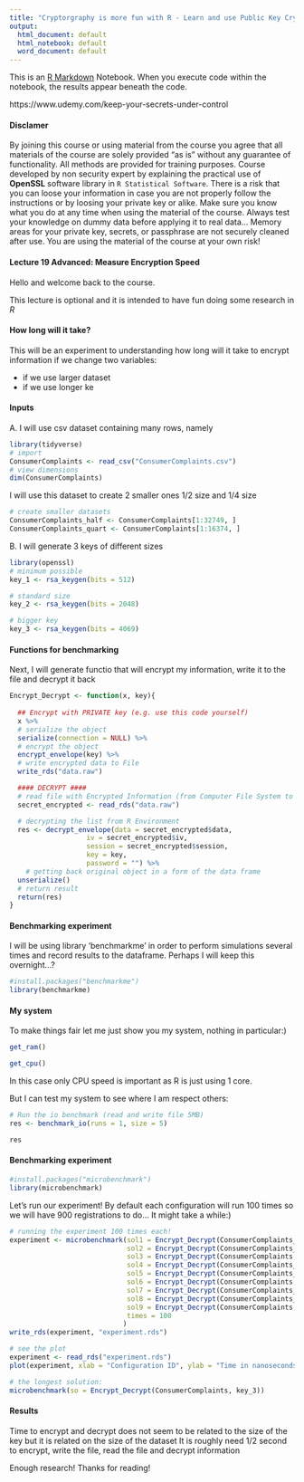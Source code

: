 ```yaml
---
title: "Cryptorgraphy is more fun with R - Learn and use Public Key Cryptography with R Statistical Software"
output:
  html_document: default
  html_notebook: default
  word_document: default
---
```


This is an [R Markdown](http://rmarkdown.rstudio.com) Notebook. When you execute code within the notebook, the results appear beneath the code. 

https://www.udemy.com/keep-your-secrets-under-control

#### Disclamer

By joining this course or using material from the course you agree that all materials of the course are solely provided "as is" without any guarantee of functionality. All methods are provided for training purposes. Course developed by non security expert by explaining the practical use of **OpenSSL** software library in `R Statistical Software`. There is a risk that you can loose your information in case you are not properly follow the instructions or by loosing your private key or alike. Make sure you know what you do at any time when using the material of the course. Always test your knowledge on dummy data before applying it to real data... Memory areas for your private key, secrets, or passphrase are not securely cleaned after use. You are using the material of the course at your own risk!

#### Lecture 19 Advanced: Measure Encryption Speed

Hello and welcome back to the course. 

This lecture is optional and it is intended to have fun doing some research in *R*

#### How long will it take?

This will be an experiment to understanding how long will it take to encrypt information if we change two variables:

* if we use larger dataset
* if we use longer ke

#### Inputs

A. I will use csv dataset containing many rows, namely 

```r
library(tidyverse)
# import
ConsumerComplaints <- read_csv("ConsumerComplaints.csv")
# view dimensions
dim(ConsumerComplaints)
```

I will use this dataset to create 2 smaller ones 1/2 size and 1/4 size

```r
# create smaller datasets
ConsumerComplaints_half <- ConsumerComplaints[1:32749, ]
ConsumerComplaints_quart <- ConsumerComplaints[1:16374, ]
```

B. I will generate 3 keys of different sizes 

```r
library(openssl)
# minimum possible
key_1 <- rsa_keygen(bits = 512)

# standard size
key_2 <- rsa_keygen(bits = 2048)

# bigger key
key_3 <- rsa_keygen(bits = 4069)
```

#### Functions for benchmarking

Next, I will generate functio that will encrypt my information, write it to the file and decrypt it back

```r
Encrypt_Decrypt <- function(x, key){
  
  ## Encrypt with PRIVATE key (e.g. use this code yourself)
  x %>% 
  # serialize the object
  serialize(connection = NULL) %>% 
  # encrypt the object
  encrypt_envelope(key) %>% 
  # write encrypted data to File
  write_rds("data.raw")

  #### DECRYPT ####
  # read file with Encrypted Information (from Computer File System to R Environment)
  secret_encrypted <- read_rds("data.raw")

  # decrypting the list from R Environment
  res <- decrypt_envelope(data = secret_encrypted$data,
                   iv = secret_encrypted$iv,
                   session = secret_encrypted$session,
                   key = key,
                   password = "") %>% 
    # getting back original object in a form of the data frame
  unserialize() 
  # return result
  return(res)
}

```


#### Benchmarking experiment

I will be using library 'benchmarkme' in order to perform simulations several times and record results to the dataframe. Perhaps I will keep this overnight...?

```r
#install.packages("benchmarkme")
library(benchmarkme)
```

#### My system

To make things fair let me just show you my system, nothing in particular:)

```r
get_ram()
```


```r
get_cpu()
```

In this case only CPU speed is important as R is just using 1 core.

But I can test my system to see where I am respect others:

```r
# Run the io benchmark (read and write file 5MB)
res <- benchmark_io(runs = 1, size = 5)
```

```r
res
```

#### Benchmarking experiment

```r
#install.packages("microbenchmark")
library(microbenchmark)
```

Let's run our experiment! By default each configuration will run 100 times so we will have 900 registrations to do... It might take a while:)

```r
# running the experiment 100 times each!
experiment <- microbenchmark(sol1 = Encrypt_Decrypt(ConsumerComplaints_quart, key_1),
                             sol2 = Encrypt_Decrypt(ConsumerComplaints_half, key_1),
                             sol3 = Encrypt_Decrypt(ConsumerComplaints, key_1),
                             sol4 = Encrypt_Decrypt(ConsumerComplaints_quart, key_2),
                             sol5 = Encrypt_Decrypt(ConsumerComplaints_half, key_2),
                             sol6 = Encrypt_Decrypt(ConsumerComplaints, key_2),
                             sol7 = Encrypt_Decrypt(ConsumerComplaints_quart, key_3),
                             sol8 = Encrypt_Decrypt(ConsumerComplaints_half, key_3),
                             sol9 = Encrypt_Decrypt(ConsumerComplaints, key_3),
                             times = 100
                            )
write_rds(experiment, "experiment.rds") 
```

```r
# see the plot
experiment <- read_rds("experiment.rds") 
plot(experiment, xlab = "Configuration ID", ylab = "Time in nanoseconds")
```



```r
# the longest solution:
microbenchmark(so = Encrypt_Decrypt(ConsumerComplaints, key_3))
```

#### Results

Time to encrypt and decrypt does not seem to be related to the size of the key but it is related on the size of the dataset
It is roughly need 1/2 second to encrypt, write the file, read the file and decrypt information

Enough research! Thanks for reading! 



